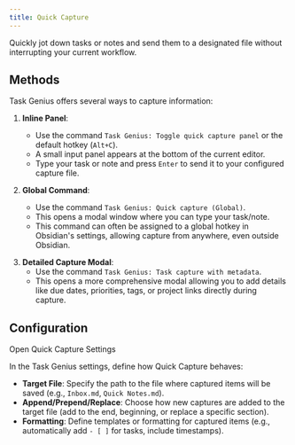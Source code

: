```yaml
---
title: Quick Capture
---
```



Quickly jot down tasks or notes and send them to a designated file without interrupting your current workflow.

<VersionCallout version="6.0.0" />

## Methods

Task Genius offers several ways to capture information:

1.  **Inline Panel**:

    - Use the command `Task Genius: Toggle quick capture panel` or the default hotkey (`Alt+C`).
    - A small input panel appears at the bottom of the current editor.
    - Type your task or note and press `Enter` to send it to your configured capture file.

2.  **Global Command**:

    - Use the command `Task Genius: Quick capture (Global)`.
    - This opens a modal window where you can type your task/note.
    - This command can often be assigned to a global hotkey in Obsidian's settings, allowing capture from anywhere, even outside Obsidian.

<VersionCallout version="7.0.0" />

3.  **Detailed Capture Modal**:
    - Use the command `Task Genius: Task capture with metadata`.
    - This opens a more comprehensive modal allowing you to add details like due dates, priorities, tags, or project links directly during capture.

## Configuration

<DeepLinkButton href="obsidian://task-genius/settings?tab=quick-capture">
  Open Quick Capture Settings
</DeepLinkButton>
<DeepLinkFallback />

In the Task Genius settings, define how Quick Capture behaves:

- **Target File**: Specify the path to the file where captured items will be saved (e.g., `Inbox.md`, `Quick Notes.md`).
- **Append/Prepend/Replace**: Choose how new captures are added to the target file (add to the end, beginning, or replace a specific section).
- **Formatting**: Define templates or formatting for captured items (e.g., automatically add `- [ ]` for tasks, include timestamps).
